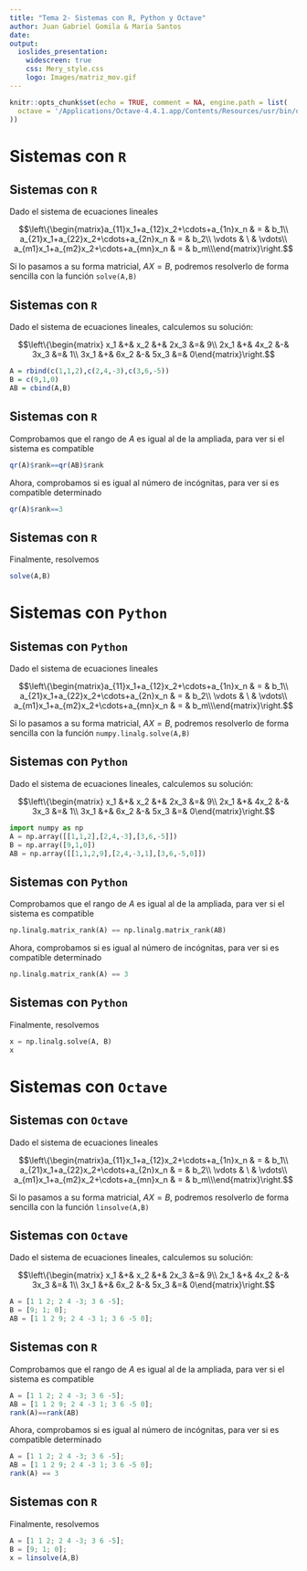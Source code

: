 ```yaml
---
title: "Tema 2- Sistemas con R, Python y Octave"
author: Juan Gabriel Gomila & María Santos
date: 
output: 
  ioslides_presentation:
    widescreen: true
    css: Mery_style.css
    logo: Images/matriz_mov.gif
---
```


```r
knitr::opts_chunk$set(echo = TRUE, comment = NA, engine.path = list(
  octave = '/Applications/Octave-4.4.1.app/Contents/Resources/usr/bin/octave'
))
```

# Sistemas con `R`

## Sistemas con `R`

Dado el sistema de ecuaciones lineales

$$\left\{\begin{matrix}a_{11}x_1+a_{12}x_2+\cdots+a_{1n}x_n & = & b_1\\
a_{21}x_1+a_{22}x_2+\cdots+a_{2n}x_n & = & b_2\\
\vdots & \  & \vdots\\
a_{m1}x_1+a_{m2}x_2+\cdots+a_{mn}x_n & = & b_m\\\end{matrix}\right.$$

Si lo pasamos a su forma matricial, $AX = B$, podremos resolverlo de forma sencilla con la función `solve(A,B)`

## Sistemas con `R`

Dado el sistema de ecuaciones lineales, calculemos su solución:

$$\left\{\begin{matrix}
x_1 &+& x_2 &+& 2x_3 &=& 9\\
2x_1 &+& 4x_2 &-& 3x_3 &=& 1\\
3x_1 &+& 6x_2 &-& 5x_3 &=& 0\end{matrix}\right.$$

```r
A = rbind(c(1,1,2),c(2,4,-3),c(3,6,-5))
B = c(9,1,0)
AB = cbind(A,B)
```

## Sistemas con `R`

Comprobamos que el rango de $A$ es igual al de la ampliada, para ver si el sistema es compatible

```r
qr(A)$rank==qr(AB)$rank
```

Ahora, comprobamos si es igual al número de incógnitas, para ver si es compatible determinado

```r
qr(A)$rank==3
```

## Sistemas con `R`

Finalmente, resolvemos

```r
solve(A,B)
```

# Sistemas con `Python`

## Sistemas con `Python`

Dado el sistema de ecuaciones lineales

$$\left\{\begin{matrix}a_{11}x_1+a_{12}x_2+\cdots+a_{1n}x_n & = & b_1\\
a_{21}x_1+a_{22}x_2+\cdots+a_{2n}x_n & = & b_2\\
\vdots & \  & \vdots\\
a_{m1}x_1+a_{m2}x_2+\cdots+a_{mn}x_n & = & b_m\\\end{matrix}\right.$$

Si lo pasamos a su forma matricial, $AX = B$, podremos resolverlo de forma sencilla con la función `numpy.linalg.solve(A,B)`

## Sistemas con `Python` 

Dado el sistema de ecuaciones lineales, calculemos su solución:

$$\left\{\begin{matrix}
x_1 &+& x_2 &+& 2x_3 &=& 9\\
2x_1 &+& 4x_2 &-& 3x_3 &=& 1\\
3x_1 &+& 6x_2 &-& 5x_3 &=& 0\end{matrix}\right.$$

```python
import numpy as np
A = np.array([[1,1,2],[2,4,-3],[3,6,-5]])
B = np.array([9,1,0])
AB = np.array([[1,1,2,9],[2,4,-3,1],[3,6,-5,0]])
```

## Sistemas con `Python`

Comprobamos que el rango de $A$ es igual al de la ampliada, para ver si el sistema es compatible

```python
np.linalg.matrix_rank(A) == np.linalg.matrix_rank(AB)
```

Ahora, comprobamos si es igual al número de incógnitas, para ver si es compatible determinado

```python
np.linalg.matrix_rank(A) == 3
```

## Sistemas con `Python`

Finalmente, resolvemos

```python
x = np.linalg.solve(A, B)
x
```

# Sistemas con `Octave`

## Sistemas con `Octave`

Dado el sistema de ecuaciones lineales

$$\left\{\begin{matrix}a_{11}x_1+a_{12}x_2+\cdots+a_{1n}x_n & = & b_1\\
a_{21}x_1+a_{22}x_2+\cdots+a_{2n}x_n & = & b_2\\
\vdots & \  & \vdots\\
a_{m1}x_1+a_{m2}x_2+\cdots+a_{mn}x_n & = & b_m\\\end{matrix}\right.$$

Si lo pasamos a su forma matricial, $AX = B$, podremos resolverlo de forma sencilla con la función `linsolve(A,B)`


## Sistemas con `Octave`

Dado el sistema de ecuaciones lineales, calculemos su solución:

$$\left\{\begin{matrix}
x_1 &+& x_2 &+& 2x_3 &=& 9\\
2x_1 &+& 4x_2 &-& 3x_3 &=& 1\\
3x_1 &+& 6x_2 &-& 5x_3 &=& 0\end{matrix}\right.$$

```octave
A = [1 1 2; 2 4 -3; 3 6 -5];
B = [9; 1; 0];
AB = [1 1 2 9; 2 4 -3 1; 3 6 -5 0];
```

## Sistemas con `R`

Comprobamos que el rango de $A$ es igual al de la ampliada, para ver si el sistema es compatible

```octave
A = [1 1 2; 2 4 -3; 3 6 -5];
AB = [1 1 2 9; 2 4 -3 1; 3 6 -5 0];
rank(A)==rank(AB)
```

Ahora, comprobamos si es igual al número de incógnitas, para ver si es compatible determinado

```octave
A = [1 1 2; 2 4 -3; 3 6 -5];
AB = [1 1 2 9; 2 4 -3 1; 3 6 -5 0];
rank(A) == 3
```

## Sistemas con `R`

Finalmente, resolvemos

```octave
A = [1 1 2; 2 4 -3; 3 6 -5];
B = [9; 1; 0];
x = linsolve(A,B)
```
